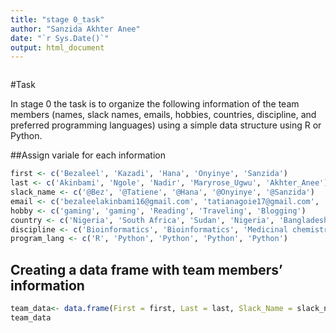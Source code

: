 ```yaml
---
title: "stage 0_task"
author: "Sanzida Akhter Anee"
date: "`r Sys.Date()`"
output: html_document
---
```


```
```

#Task

In stage 0 the task is to organize the following information of the team members (names, slack names, emails, hobbies, countries, discipline, and preferred programming languages) using a simple data structure using R or Python.



##Assign variale for each information


```r
first <- c('Bezaleel', 'Kazadi', 'Hana', 'Onyinye', 'Sanzida')
last <- c('Akinbami', 'Ngole', 'Nadir', 'Maryrose_Ugwu', 'Akhter_Anee')
slack_name <- c('@Bez', '@Tatiene', '@Hana', '@Onyinye', '@Sanzida')
email <- c('bezaleelakinbami16@gmail.com', 'tatianagoie17@gmail.com', 'hananadir04@gmail.com', 'moyinye80@gmail.com', 'aneesanzidaakhter@gmail.com')
hobby <- c('gaming', 'gaming', 'Reading', 'Traveling', 'Blogging')
country <- c('Nigeria', 'South Africa', 'Sudan', 'Nigeria', 'Bangladesh')
discipline <- c('Bioinformatics', 'Bioinformatics', 'Medicinal chemistry', 'Zoology', 'Bioinformatics')
program_lang <- c('R', 'Python', 'Python', 'Python', 'Python')
```


## Creating a data frame with team members' information

```r
team_data<- data.frame(First = first, Last = last, Slack_Name = slack_name, Email = email, Hobby = hobby, Country = country, Discipline = discipline, Program_Lang = program_lang)
team_data
```

